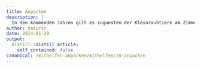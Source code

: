 ```yaml
---
title: Anpacken
description: |
  In den kommenden Jahren gilt es zugunsten der Kleinraubtiere am Zimmerberg vielfältige Aufgaben zu erfüllen. Dabei sind wir um jede kleine Unterstützung aus der Bevölkerung dankbar! Einige Beispiele: Körperliche Feldarbeit leisten (vgl. Kalender / News) fürs leibliche Wohl an Feldarbeitstagen sorgen gute Fotos schiessen an Aktionstagen Wirkungskontrollen (Fotofallen und Spurentunnel) betreuen Parzellen für die Realisierung von Aufwertungsmassnahmen anbieten und/oder ausfindig machen unser Faltblatt unter interessierten Personen verbreiten den pdf-Projektflyer elektronisch verbreiten unsere Website weiterempfehlen Melden von Tierbeobachtungen an Standaktionen mitwirken redaktionelle Beiträge verfassen Machen Sie auf sich aufmerksam unter mail@wieselundco.ch. Wir beissen nicht!
author: natursc
date: 2014-01-29
output:
  distill::distill_article:
    self_contained: false
canonical: /mithelfen-anpacken/mithelfen/20-anpacken
---
```





<!--http://wieselundco.ch/mithelfen-anpacken/mithelfen/20-anpacken-->
